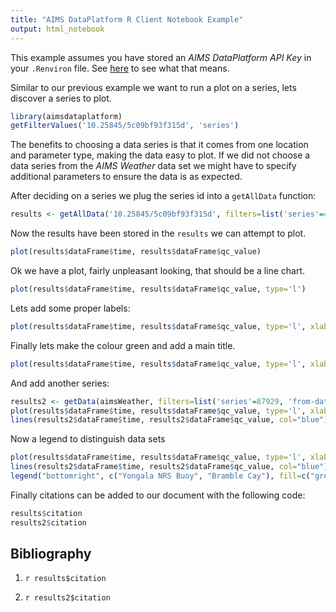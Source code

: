 ```yaml
---
title: "AIMS DataPlatform R Client Notebook Example"
output: html_notebook
---
```


This example assumes you have stored an *AIMS DataPlatform API Key* in your `.Renviron` file.  See [here](index) to see what that means.

Similar to our previous example we want to run a plot on a series, lets discover a series to plot.

```r
library(aimsdataplatform)
getFilterValues('10.25845/5c09bf93f315d', 'series')
```

The benefits to choosing a data series is that it comes from one location and parameter type, making the data easy to plot.  If we did not choose a data series from the *AIMS Weather* data set we might have to specify additional parameters to ensure the data is as expected.

After deciding on a series we plug the series id into a `getAllData` function:

```r
results <- getAllData('10.25845/5c09bf93f315d', filters=list('series'=4067, 'from-date'='2018-01-01', 'thru-date'='2018-01-07'))
```

Now the results have been stored in the `results` we can attempt to plot.

```r
plot(results$dataFrame$time, results$dataFrame$qc_value)
```

Ok we have a plot, fairly unpleasant looking, that should be a line chart.

```r
plot(results$dataFrame$time, results$dataFrame$qc_value, type='l')
```

Lets add some proper labels:

```r
plot(results$dataFrame$time, results$dataFrame$qc_value, type='l', xlab="January 2018", ylab="Air Temperature")
```

Finally lets make the colour green and add a main title.

```r
plot(results$dataFrame$time, results$dataFrame$qc_value, type='l', xlab="January 2018", ylab="Air Temperature", main="Yongala NRS Buoy Air Temperature", col='green')
```

And add another series:

```r
results2 <- getData(aimsWeather, filters=list('series'=87929, 'from-date'='2018-01-01', 'thru-date'='2018-01-07'))
plot(results$dataFrame$time, results$dataFrame$qc_value, type='l', xlab="January 2018", ylab="Air Temperature", main="Air Temperature at AIMS Weather Stations", col='green')
lines(results2$dataFrame$time, results2$dataFrame$qc_value, col="blue")
```

Now a legend to distinguish data sets

```r
plot(results$dataFrame$time, results$dataFrame$qc_value, type='l', xlab="January 2018", ylab="Air Temperature", main="Air Temperature at AIMS Weather Stations", col='green')
lines(results2$dataFrame$time, results2$dataFrame$qc_value, col="blue")
legend("bottomright", c("Yongala NRS Buoy", "Bramble Cay"), fill=c("green", "blue"))
```

Finally citations can be added to our document with the following code:

```r
results$citation
results2$citation
```

Bibliography
------------

1. `r results$citation`

2. `r results2$citation`


